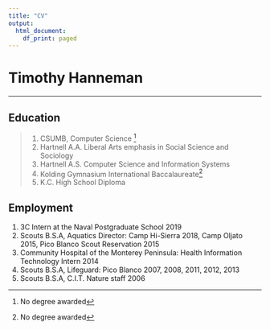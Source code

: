 ```yaml
---
title: "CV"
output:
  html_document:
    df_print: paged
---
```


# Timothy Hanneman
***
## Education
>1. CSUMB, Computer Science [^1]
>1. Hartnell A.A. Liberal Arts emphasis in Social Science and Sociology
>1. Hartnell A.S. Computer Science and Information Systems
>1. Kolding Gymnasium International Baccalaureate[^1]
>1. K.C. High School Diploma


## Employment
1. 3C Intern at the Naval Postgraduate School 2019
1. Scouts B.S.A, Aquatics Director: Camp Hi-Sierra 2018, Camp Oljato 2015, Pico Blanco Scout Reservation 2015
1. Community Hospital of the Monterey Peninsula: Health Information Technology Intern 2014
1. Scouts B.S.A, Lifeguard: Pico Blanco 2007, 2008, 2011, 2012, 2013
1. Scouts B.S.A, C.I.T. Nature staff 2006

[^1]:No degree awarded

